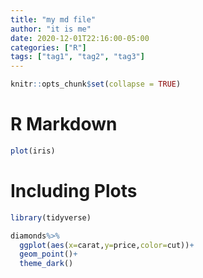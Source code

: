 ```yaml
---
title: "my md file"
author: "it is me"
date: 2020-12-01T22:16:00-05:00
categories: ["R"]
tags: ["tag1", "tag2", "tag3"]
---
```


```r
knitr::opts_chunk$set(collapse = TRUE)
```

# R Markdown


```r
plot(iris)
```

# Including Plots


```r
library(tidyverse)

diamonds%>%
  ggplot(aes(x=carat,y=price,color=cut))+
  geom_point()+
  theme_dark()
  
```
